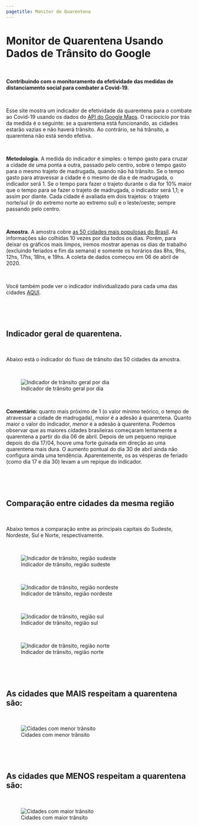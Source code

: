 ```yaml
---
pagetitle: Monitor de Quarentena
---
```


<link rel="stylesheet" href="styles.css" type="text/css">

# Monitor de Quarentena Usando Dados de Trânsito do Google

<p>&nbsp;</p>

**Contribuindo com o monitoramento da efetividade das medidas de distanciamento social para combater a Covid-19.**

<p>&nbsp;</p>

Esse site mostra um indicador de efetividade da quarentena para o combate ao Covid-19 usando os dados do [API do Google Maps](https://developers.google.com/maps/documentation/directions/intro). O raciocício por trás da medida é o seguinte: se a quarentena está funcionando, as cidades estarão vazias e não haverá trânsito. Ao contrário, se há trânsito, a quarentena não está sendo efetiva.

<p>&nbsp;</p>

**Metodologia.** A medida do indicador é simples: o tempo gasto para cruzar a cidade de uma ponta a outra, passado pelo centro, sobre o tempo gasto para o mesmo trajeto de madrugada, quando não há trânsito. Se o tempo gasto para atravessar a cidade é o mesmo de dia e de madrugada, o indicador será 1. Se o tempo para fazer o trajeto durante o dia for 10% maior que o tempo para se fazer o trajeto de madrugada, o indicador será 1,1; e assim por diante. Cada cidade é avaliada em dois trajetos: o trajeto norte/sul (ir do extremo norte ao extremo sul) e o leste/oeste; sempre passando pelo centro. 

<p>&nbsp;</p>

**Amostra.** A amostra cobre [as 50 cidades mais populosas do Brasil](https://pt.wikipedia.org/wiki/Lista_de_munic%C3%ADpios_do_Brasil_acima_de_cem_mil_habitantes). As informações são colhidas 10 vezes por dia todos os dias. Porém, para deixar os gráficos mais limpos, iremos mostrar apenas os dias de trabalho (excluindo feriados e fim da semana) e somente os horários das 8hs, 9hs, 12hs, 17hs, 18hs, e 19hs. A coleta de dados começou em 06 de abril de 2020.

<p>&nbsp;</p>

Você também pode ver o indicador individualizado para cada uma das cidades [AQUI](Bycity.html).


<p>&nbsp;</p>
<p>&nbsp;</p>

## Indicador geral de quarentena. 

<p>&nbsp;</p>

Abaixo está o indicador do fluxo de trânsito das 50 cidades da amostra.

<p>&nbsp;</p>

![Indicador de trânsito geral por dia](images/ByDay.png)

<p>&nbsp;</p>

**Comentário:** quanto mais próximo de 1 (o valor mínimo teórico, o tempo de atravessar a cidade de madrugada), *maior* é a adesão á quarentena. Quanto maior o valor do indicador, *menor* é a adesão à quarentena. Podemos observar que as maiores cidades brasileiras começaram lentamente a quarentena a partir do dia 06 de abril. Depois de um pequeno repique depois do dia 17/04, houve uma forte guinada em direção ao uma quarentena mais dura. O aumento pontual do dia 30 de abril ainda não configura ainda uma tendência. Aparentemente, os as vésperas de feriado (como dia 17 e dia 30) levam a um repique do indicador.

<p>&nbsp;</p>
<p>&nbsp;</p>

## Comparação entre cidades da mesma região

<p>&nbsp;</p>

Abaixo temos a comparação entre as principais capitais do Sudeste, Nordeste, Sul e Norte, respectivamente.



<p>&nbsp;</p>

![Indicador de trânsito, região sudeste](images/Grupo1.png)


<p>&nbsp;</p>

![Indicador de trânsito, região nordeste](images/Grupo3.png)



<p>&nbsp;</p>

![Indicador de trânsito, região sul](images/Grupo2.png)


<p>&nbsp;</p>

![Indicador de trânsito, região norte](images/Grupo4.png)

<p>&nbsp;</p>
<p>&nbsp;</p>

## As cidades que MAIS respeitam a quarentena são:

<p>&nbsp;</p>

![Cidades com menor trânsito](images/MenorTransito.png)

<p>&nbsp;</p>
<p>&nbsp;</p>

## As cidades que MENOS respeitam a quarentena são:

<p>&nbsp;</p>

![Cidades com maior trânsito](images/MaiorTransito.png)

<p>&nbsp;</p>
<p>&nbsp;</p>
